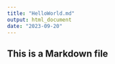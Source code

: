 ```yaml
---
title: "HelloWorld.md"
output: html_document
date: "2023-09-20"
---
```



## This is a Markdown file